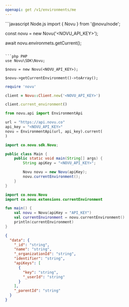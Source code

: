 ```yaml
---
openapi: get /v1/environments/me
---
```


<Snippet file="apikey-warning.mdx" />

<RequestExample>
```javascript Node.js
import { Novu } from '@novu/node';

const novu = new Novu('<NOVU_API_KEY>');

await novu.environmets.getCurrent();
```

```php PHP
use Novu\SDK\Novu;

$novu = new Novu(<NOVU_API_KEY>);

$novu->getCurrentEnvironment()->toArray();
```

```ruby Ruby
require 'novu'

client = Novu::Client.new('<NOVU_API_KEY>')

client.current_environment()
```

```python Python
from novu.api import EnvironmentApi

url = "https://api.novu.co"
api_key = "<NOVU_API_KEY>"
novu = EnvironmentApi(url, api_key).current(
)
```

```java Java
import co.novu.sdk.Novu;

public class Main {
    public static void main(String[] args) {
        String apiKey = "<NOVU_API_KEY>";

        Novu novu = new Novu(apiKey);
        novu.currentEnvironment();
    }
}
```

```kotlin Kotlin
import co.novu.Novu
import co.novu.extensions.currentEnvironment

fun main() {
    val novu = Novu(apiKey = "API_KEY")
    val currentEnvironment = novu.currentEnvironment()
    println(currentEnvironment)
}
```

</RequestExample>

<ResponseExample>

```json Response
{
  "data": {
    "_id": "string",
    "name": "string",
    "_organizationId": "string",
    "identifier": "string",
    "apiKeys": [
      {
        "key": "string",
        "_userId": "string"
      }
    ],
    "_parentId": "string"
  }
}
```

</ResponseExample>